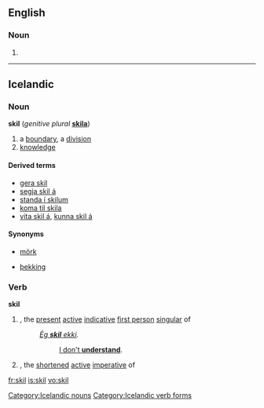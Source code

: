 ==English==

===Noun===
{{en-noun}}

# {{obsolete spelling of|skill}}
----
==Icelandic==

===Noun===
'''skil''' {{n|p}} (''genitive plural'' '''[[skila]]''')
# a [[boundary]], a [[division]]{{jump|is|boundary|s}}
# [[knowledge]]{{jump|is|knowledge|s}}

====Derived terms====
* [[gera skil]]
* [[segja skil á]]
* [[standa í skilum]]
* [[koma til skila]]
* [[vita skil á]], [[kunna skil á]]

====Synonyms====
* {{jump|s|is|boundary}} [[mörk]]
* {{jump|s|is|knowledge}} [[þekking]]

[[Category:Icelandic nouns]]

===Verb===
'''skil'''
# {{term|skil||I understand|lang=is}}, the [[present]] [[active]] [[indicative]] [[first person]] [[singular]] of {{term|skilja||to understand|lang=is}}
#: ''[[ég skil ekki|Ég '''skil''' ekki]].''
#:: [[I don't understand|I don't '''understand''']].
# {{term|skil||understand!|lang=is}}, the [[shortened]] [[active]] [[imperative]] of {{term|skilja||to understand|lang=is}}

[[Category:Icelandic verb forms]]

[[fr:skil]]
[[is:skil]]
[[vo:skil]]